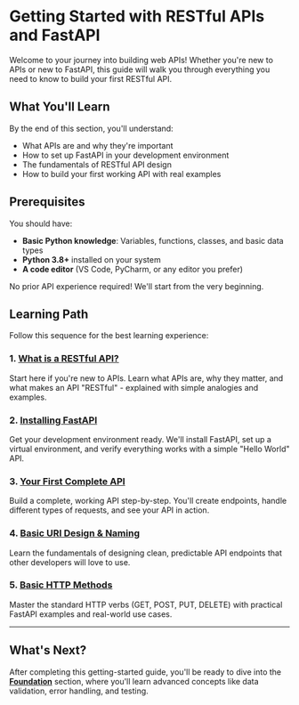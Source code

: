 # Getting Started with RESTful APIs and FastAPI

Welcome to your journey into building web APIs! Whether you're new to APIs or new to FastAPI, this guide will walk you through everything you need to know to build your first RESTful API.

## What You'll Learn

By the end of this section, you'll understand:
- What APIs are and why they're important
- How to set up FastAPI in your development environment
- The fundamentals of RESTful API design
- How to build your first working API with real examples

## Prerequisites

You should have:
- **Basic Python knowledge**: Variables, functions, classes, and basic data types
- **Python 3.8+** installed on your system
- **A code editor** (VS Code, PyCharm, or any editor you prefer)

No prior API experience required! We'll start from the very beginning.

## Learning Path

Follow this sequence for the best learning experience:

### 1. [What is a RESTful API?](/docs/01_getting-started/what-is-rest-api)
Start here if you're new to APIs. Learn what APIs are, why they matter, and what makes an API "RESTful" - explained with simple analogies and examples.

### 2. [Installing FastAPI](/docs/01_getting-started/installation)
Get your development environment ready. We'll install FastAPI, set up a virtual environment, and verify everything works with a simple "Hello World" API.

### 3. [Your First Complete API](/docs/01_getting-started/your-first-api)
Build a complete, working API step-by-step. You'll create endpoints, handle different types of requests, and see your API in action.

### 4. [Basic URI Design & Naming](/docs/01_getting-started/basic-uri-design)
Learn the fundamentals of designing clean, predictable API endpoints that other developers will love to use.

### 5. [Basic HTTP Methods](/docs/01_getting-started/basic-http-methods)
Master the standard HTTP verbs (GET, POST, PUT, DELETE) with practical FastAPI examples and real-world use cases.

---

## What's Next?

After completing this getting-started guide, you'll be ready to dive into the **[Foundation](/docs/02_foundation)** section, where you'll learn advanced concepts like data validation, error handling, and testing.